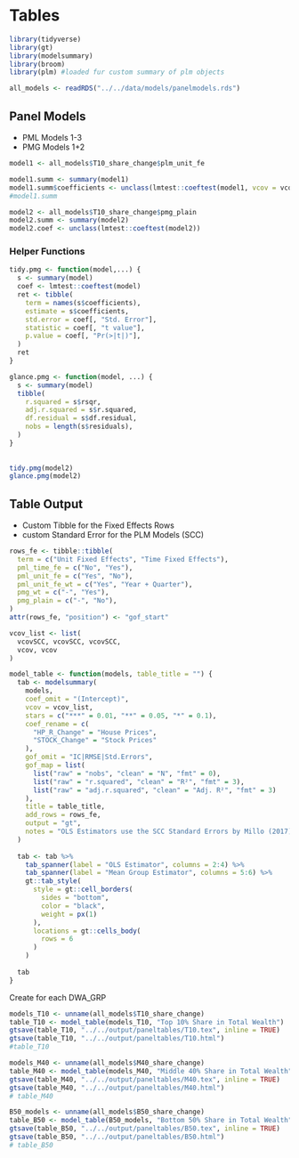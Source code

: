 # Tables

```r
library(tidyverse)
library(gt)
library(modelsummary)
library(broom)
library(plm) #loaded fur custom summary of plm objects
```

```r
all_models <- readRDS("../../data/models/panelmodels.rds")
```

## Panel Models

- PML Models 1-3
- PMG Models 1+2

```r
model1 <- all_models$T10_share_change$plm_unit_fe

model1.summ <- summary(model1)
model1.summ$coefficients <- unclass(lmtest::coeftest(model1, vcov = vcovSCC))
#model1.summ

model2 <- all_models$T10_share_change$pmg_plain
model2.summ <- summary(model2)
model2.coef <- unclass(lmtest::coeftest(model2))
```


### Helper Functions 

```r
tidy.pmg <- function(model,...) {
  s <- summary(model)
  coef <- lmtest::coeftest(model)
  ret <- tibble(
    term = names(s$coefficients),
    estimate = s$coefficients,
    std.error = coef[, "Std. Error"],
    statistic = coef[, "t value"],
    p.value = coef[, "Pr(>|t|)"],
  )
  ret
}

glance.pmg <- function(model, ...) {
  s <- summary(model)
  tibble(
    r.squared = s$rsqr,
    adj.r.squared = s$r.squared,
    df.residual = s$df.residual,
    nobs = length(s$residuals),
  )
}
  
  
tidy.pmg(model2)
glance.pmg(model2)
```


## Table Output

- Custom Tibble for the Fixed Effects Rows
- custom Standard Error for the PLM Models (SCC)

```r
rows_fe <- tibble::tibble(
  term = c("Unit Fixed Effects", "Time Fixed Effects"),
  pml_time_fe = c("No", "Yes"),
  pml_unit_fe = c("Yes", "No"),
  pml_unit_fe_wt = c("Yes", "Year + Quarter"),
  pmg_wt = c("-", "Yes"),
  pmg_plain = c("-", "No"),
)
attr(rows_fe, "position") <- "gof_start"

vcov_list <- list(
  vcovSCC, vcovSCC, vcovSCC,
  vcov, vcov
)
```


```r
model_table <- function(models, table_title = "") {
  tab <- modelsummary(
    models,
    coef_omit = "(Intercept)",
    vcov = vcov_list,
    stars = c("***" = 0.01, "**" = 0.05, "*" = 0.1),
    coef_rename = c(
      "HP_R_Change" = "House Prices",
      "STOCK_Change" = "Stock Prices"
    ),
    gof_omit = "IC|RMSE|Std.Errors",
    gof_map = list(
      list("raw" = "nobs", "clean" = "N", "fmt" = 0),
      list("raw" = "r.squared", "clean" = "R²", "fmt" = 3),
      list("raw" = "adj.r.squared", "clean" = "Adj. R²", "fmt" = 3)
    ),
    title = table_title,
    add_rows = rows_fe,
    output = "gt",
    notes = "OLS Estimators use the SCC Standard Errors by Millo (2017)"
  )
  
  tab <- tab %>%
    tab_spanner(label = "OLS Estimator", columns = 2:4) %>%
    tab_spanner(label = "Mean Group Estimator", columns = 5:6) %>%
    gt::tab_style(
      style = gt::cell_borders(
        sides = "bottom",
        color = "black",
        weight = px(1)
      ),
      locations = gt::cells_body(
        rows = 6
      )
    )
  
  tab
}
```

Create for each DWA_GRP

```r
models_T10 <- unname(all_models$T10_share_change)
table_T10 <- model_table(models_T10, "Top 10% Share in Total Wealth")
gtsave(table_T10, "../../output/paneltables/T10.tex", inline = TRUE)
gtsave(table_T10, "../../output/paneltables/T10.html")
#table_T10
```

```r
models_M40 <- unname(all_models$M40_share_change)
table_M40 <- model_table(models_M40, "Middle 40% Share in Total Wealth")
gtsave(table_M40, "../../output/paneltables/M40.tex", inline = TRUE)
gtsave(table_M40, "../../output/paneltables/M40.html")
# table_M40
```

```r
B50_models <- unname(all_models$B50_share_change)
table_B50 <- model_table(B50_models, "Bottom 50% Share in Total Wealth")
gtsave(table_B50, "../../output/paneltables/B50.tex", inline = TRUE)
gtsave(table_B50, "../../output/paneltables/B50.html")
# table_B50
```


